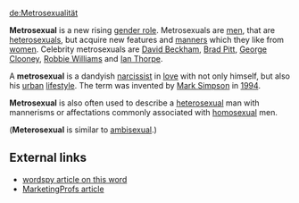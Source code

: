 [[de:Metrosexualität]]

'''Metrosexual''' is a new rising [[en:gender role|gender role]]. Metrosexuals are [[en:man|men]], that are [[en:heterosexual|heterosexual]]s, but acquire new features and [[en:manners|manners]] which they like from [[en:woman|women]]. Celebrity metrosexuals are [[en:David Beckham|David Beckham]], [[en:Brad Pitt|Brad Pitt]], [[en:George Clooney|George Clooney]], [[en:Robbie Williams|Robbie Williams]] and [[Ian Thorpe]].

A '''metrosexual''' is a dandyish [[en:narcissism|narcissist]] in [[en:love|love]] with not only himself, but also his [[en:urban|urban]] [[en:lifestyle|lifestyle]]. The term was invented by [[en:Mark Simpson|Mark Simpson]] in [[en:1994|1994]].

'''Metrosexual''' is also often used to describe a [[heterosexual]] man with mannerisms or affectations commonly associated with [[homosexual]] men.

('''Meterosexual''' is similar to [[ambisexual]].)

== External links ==
* [http://www.wordspy.com/words/metrosexual.asp wordspy article on this word]
* [http://www.marketingprofs.com/3/mccasland9.asp MarketingProfs article]